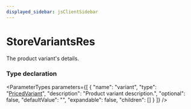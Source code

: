 ```yaml
---
displayed_sidebar: jsClientSidebar
---
```



# StoreVariantsRes

The product variant's details.

### Type declaration

<ParameterTypes parameters={[
  {
    "name": "variant",
    "type": "[PricedVariant](internal.PricedVariant.mdx)",
    "description": "Product variant description.",
    "optional": false,
    "defaultValue": "",
    "expandable": false,
    "children": []
  }
]} />
